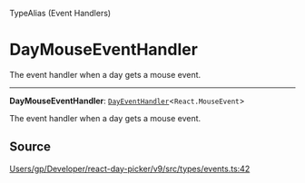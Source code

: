 <SectionTitle>TypeAlias (Event Handlers)</SectionTitle>

# DayMouseEventHandler

<Description>
The event handler when a day gets a mouse event.
</Description>

---

<a id="undefined" name="undefined"></a>

<SignatureMemberIdentifier>**DayMouseEventHandler**: [`DayEventHandler`](/api/next/type-aliases/DayEventHandler.md)\<`React.MouseEvent`\></SignatureMemberIdentifier>

The event handler when a day gets a mouse event.

## Source

[Users/gp/Developer/react-day-picker/v9/src/types/events.ts:42](https://github.com/gpbl/react-day-picker/blob/next/src/types/events.ts#L42)
